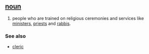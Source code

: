 == [[noun]] ==
#people who are trained on religious ceremonies and services like [[minister]]s, [[priest]]s and [[rabbi]]s.

=== See also ===
*[[cleric]]